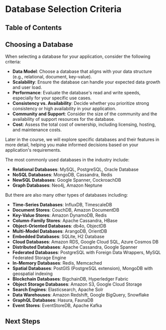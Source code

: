 
# Database Selection Criteria

## Table of Contents

## Choosing a Database

When selecting a database for your application, consider the following criteria:

- **Data Model**: Choose a database that aligns with your data structure (e.g., relational, document, key-value).
- **Scalability**: Ensure the database can handle your expected data growth and user load.
- **Performance**: Evaluate the database's read and write speeds, especially for your specific use cases.
- **Consistency vs. Availability**: Decide whether you prioritize strong consistency or high availability in your application.
- **Community and Support**: Consider the size of the community and the availability of support resources for the database.
- **Cost**: Assess the total cost of ownership, including licensing, hosting, and maintenance costs.

Later in the course, we will explore specific databases and their features in more detail, helping you make informed decisions based on your application's requirements.

The most commonly used databases in the industry include:

- **Relational Databases**: MySQL, PostgreSQL, Oracle Database
- **NoSQL Databases**: MongoDB, Cassandra, Redis
- **NewSQL Databases**: Google Spanner, CockroachDB
- **Graph Databases**: Neo4j, Amazon Neptune

But there are also many other types of databases including:

- **Time-Series Databases**: InfluxDB, TimescaleDB
- **Document Stores**: CouchDB, Amazon DocumentDB
- **Key-Value Stores**: Amazon DynamoDB, Redis
- **Column-Family Stores**: Apache Cassandra, HBase
- **Object-Oriented Databases**: db4o, ObjectDB
- **Multi-Model Databases**: ArangoDB, OrientDB
- **Embedded Databases**: SQLite, H2 Database
- **Cloud Databases**: Amazon RDS, Google Cloud SQL, Azure Cosmos DB
- **Distributed Databases**: Apache Cassandra, Google Spanner
- **Federated Databases**: PostgreSQL with Foreign Data Wrappers, MySQL Federated Storage Engine
- **In-Memory Databases**: Redis, Memcached
- **Spatial Databases**: PostGIS (PostgreSQL extension), MongoDB with geospatial indexing
- **Blockchain Databases**: BigchainDB, Hyperledger Fabric
- **Object Storage Databases**: Amazon S3, Google Cloud Storage
- **Search Engines**: Elasticsearch, Apache Solr
- **Data Warehouses**: Amazon Redshift, Google BigQuery, Snowflake
- **GraphQL Databases**: Hasura, FaunaDB
- **Event Stores**: EventStoreDB, Apache Kafka

## Next Steps

<BackToTop />
